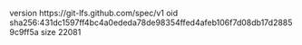 version https://git-lfs.github.com/spec/v1
oid sha256:431dc1597ff4bc4a0ededa78de98354ffed4afeb106f7d08db17d28859c9ff5a
size 22081

